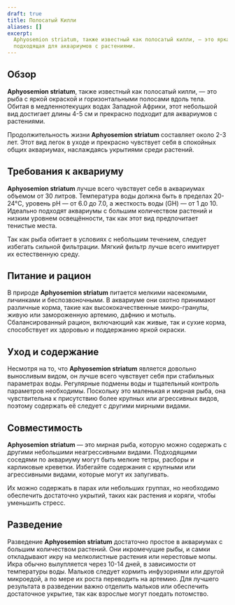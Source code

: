 ```yaml
---
draft: true
title: Полосатый Килли
aliases: []
excerpt:
  Aphyosemion striatum, также известный как полосатый килли, — это яркая рыба, обитающая в Западной Африке, идеально
  подходящая для аквариумов с растениями.
---
```


## Обзор

**Aphyosemion striatum**, также известный как полосатый килли, — это рыба с яркой окраской и горизонтальными полосами
вдоль тела. Обитая в медленнотекущих водах Западной Африки, этот небольшой вид достигает длины 4-5 см и прекрасно
подходит для аквариумов с растениями.

Продолжительность жизни **Aphyosemion striatum** составляет около 2-3 лет. Этот вид легок в уходе и прекрасно чувствует
себя в спокойных общих аквариумах, наслаждаясь укрытиями среди растений.

## Требования к аквариуму

**Aphyosemion striatum** лучше всего чувствует себя в аквариумах объемом от 30 литров. Температура воды должна быть в
пределах 20-24°C, уровень pH — от 6.0 до 7.0, а жесткость воды (GH) — от 1 до 10. Идеально подходят аквариумы с большим
количеством растений и низким уровнем освещённости, так как этот вид предпочитает тенистые места.

Так как рыба обитает в условиях с небольшим течением, следует избегать сильной фильтрации. Мягкий фильтр лучше всего
имитирует их естественную среду.

## Питание и рацион

В природе **Aphyosemion striatum** питается мелкими насекомыми, личинками и беспозвоночными. В аквариуме они охотно
принимают различные корма, такие как высококачественные микро-гранулы, живую или замороженную артемию, дафнию и мотыль.
Сбалансированный рацион, включающий как живые, так и сухие корма, способствует их здоровью и поддержанию яркой окраски.

## Уход и содержание

Несмотря на то, что **Aphyosemion striatum** является довольно выносливым видом, он лучше всего чувствует себя при
стабильных параметрах воды. Регулярные подмены воды и тщательный контроль параметров необходимы. Поскольку это маленькая
и мирная рыба, она чувствительна к присутствию более крупных или агрессивных видов, поэтому содержать её следует с
другими мирными видами.

## Совместимость

**Aphyosemion striatum** — это мирная рыба, которую можно содержать с другими небольшими неагрессивными видами.
Подходящими соседями по аквариуму могут быть мелкие тетры, расборы и карликовые креветки. Избегайте содержания с
крупными или агрессивными видами, которые могут их запугивать.

Их можно содержать в парах или небольших группах, но необходимо обеспечить достаточно укрытий, таких как растения и
коряги, чтобы уменьшить стресс.

## Разведение

Разведение **Aphyosemion striatum** достаточно простое в аквариумах с большим количеством растений. Они икромечущие
рыбы, и самки откладывают икру на мелколистные растения или нерестовые мопы. Икра обычно вылупляется через 10-14 дней, в
зависимости от температуры воды. Мальков следует кормить инфузориями или другой микроедой, а по мере их роста переводить
на артемию. Для лучшего результата в разведении важно отделить мальков или обеспечить достаточное укрытие, так как
взрослые могут поедать потомство.
